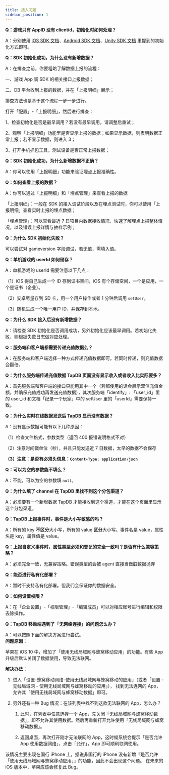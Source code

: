 ```yaml
---
title: 接入问题
sidebar_position: 1
---
```


**Q：游戏只有 AppID 没有 clientid，初始化时如何处理？**

A：分别使用 [iOS SDK 文档](/sdk/tapdb/sdk/iOS)、[Android SDK 文档](/sdk/tapdb/sdk/Android)、[Unity SDK 文档](/sdk/tapdb/sdk/unity) 里提到的初始化方式即可。

**Q：SDK 初始化成功，为什么没有新增数据？**

A：在排查之前，你要粗略了解数据上报的流程：

一、游戏 App 调 SDK 的相关接口上报数据；

二、DB 平台收到上报的数据，并在「上报明细」展示；

排查方法也是基于这个流程一步一步进行。

打开「配置」-「上报明细」，然后进行排查：

1、检查初始化是否是最早调用？若没有最早调用，请调整后重试；

2、观察「上报明细」功能里是否显示上报的数据；如果显示数据，则表明数据正常上报；若不显示数据，则进入 3；

3、打开手机抓包工具，测试设备是否正常上报数据；

**Q：SDK 初始化成功，为什么新增数据不正确？**

A：你可以使用「上报明细」功能来验证埋点上报准确性。

**Q：如何查看上报的数据？**

A：你可以通过「上报明细」和「埋点管理」来查看上报的数据

「上报明细」：一般在 SDK 的接入调试阶段以及在埋点测试时，你可以使用「上报明细」查看实时上报的埋点数据；

「埋点管理」：可以查看最近 7 日项目内数据接收情况，快速了解埋点上报整体情况，以及错误上报详情与抽样示例；

**Q：为什么 SDK 初始化失败？**

可以尝试对 gameversion 字段调试，若无值，需填入值。

**Q：单机游戏的 userId 如何储存？**

A：单机游戏的 userId 需要注意以下几点：

（1）iOS 得自己生成一个 ID 存到证书空间，iOS 有个存储空间，一个是应用，一个是证书（企业）。

（2）安卓尽量存到 SD 卡，用一个用户操作或者 1 分钟后调用 `setUser`。

（3）随机生成一个唯一用户 ID，并保存到本地。

**Q：为什么 SDK 接入后没有新增数据？**

A：请检查 SDK 初始化是否调用成功，另外初始化应该最早调用。若初始化失败，则根据失败日志做对应处理。

**Q：服务端和客户端都需要传递充值数据么？**

A：在服务端和客户端选择一种方式传递充值数据即可。若同时传递，则充值数据会翻倍。

**Q：为什么服务端传递充值数据 TapDB 页面没有显示收入或者收入比实际要多？**

A：首先服务端和客户端的接口只能用其中一个（若都使用的话会展示双倍充值金额，并确保充值成功再发送充值数据），其次服务端「identify」: 「user_id」里的 user_id 和文档「纪录一个玩家」中的 setUser 里的「userId」需要保持一致。

**Q：为什么实时在线数据发送后 TapDB 显示没有数据？**

A：没有显示数据可能有以下几种原因：

（1）检查文件格式，参数类型（返回 400 报错说明格式不对）

（2）注意时间戳单位（秒），并且只能发送近 7 日数据，太早的数据不会保存

**（3）注意：是否有必须头信息：`Content-Type: application/json`**

**Q：可以为空的参数能不填么？**

A：不能，可以为空的参数填 `null`。

**Q：为什么填了 channel 在 TapDB 里找不到这个分包渠道？**

A：必须要有一个新增数据 TapDB 才能接收到这个渠道，才能在这个页面里显示这个分包渠道。

**Q：TapDB 上报事件时，事件是大小写敏感的吗？**

A：所有的 key **不区分**大小写，所有的 value **区分**大小写。事件名是 value，属性名是 key，属性值是 value。

**Q：上报自定义事件时，属性类型必须和登记的完全一致吗？是否有什么兼容策略？**

A：必须完全一致，无兼容策略。错误类型的会被 agent 直接当做脏数据抛弃

**Q：能否进行私有化部署？**

A：暂时不支持私有化部署。但我们会保证你的数据安全。

**Q：如何设置权限？**<br/>

A：在「企业设置」-「权限管理」-「编辑成员」可以对相应账号进行编辑和权限去除操作。

**Q：TapDB 移动端遇到了「无网络连接」的问题怎么办？**

A：可以按照下面的解决方案进行尝试。<br/>
**问题原因**：

苹果在 iOS 10 中，增加了「使用无线局域网与蜂窝移动应用」的功能。有些 App 升级后默认关闭了数据使用，导致无法联网。

**解决办法**：

1. 进入「设置-蜂窝移动网络-使用无线局域网与蜂窝移动的应用」（或者「设置 - 无线局域网 - 使用无线局域网与蜂窝移动的应用」），
   找到无法连网的 App，允许其「使用无线局域网与蜂窝移动数据」即可。

2. 另外还有一种 Bug 情况：在该列表中找不到这款无法联网的 App，怎么办？

   1. 此时，在列表中任意选择一个 App，先关闭「无线局域网与蜂窝移动数据」，即不允许其使用数据。然后再重新打开允许使用「无线局域网与蜂窝移动数据」。

   2. 返回桌面，再次打开刚才无法联网的 App，这时候系统会提示「是否允许 App 使用数据网络」，点击「允许」，App 即可顺利联网使用。

该情况主要出现在国行 iPhone 上，据说非国行的 iPhone 没有新增『是否允许「使用无线局域网与蜂窝移动应用」』的功能，因此不会出现这个问题。
在未来的 iOS 版本中，苹果应该会修复此 Bug。
